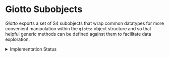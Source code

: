 # Giotto Subobjects

*Giotto* exports a set of S4 subobjects that wrap common datatypes for more convenient manipulation within the `giotto` object structure and so that helpful generic methods can be defined against them to facilitate data exploration.


<details><summary>Implementation Status</summary>
**key:**   
&#x26D4; Will not implement    
&#x2714; Implemented    
&#x274C; Not yet implemented  

### Print generics
| subobject | `show()` | `plot()` |
|---|:------:|:------:|
| exprObj | &#x2714; | &#x26D4; |
| cellMetaObj | &#x2714; | &#x26D4; |
| featMetaObj | &#x2714; | &#x26D4; |
| spatLocsObj | &#x2714; | &#x2714; |
| dimObj | &#x2714; | &#x2714; |

### Subset & extract generics

| subobject | logical subset | index subset | character subset | `[]` drop | `$` |
|---------|:------:|:------:|:------:|:------:|:------:|
| exprObj | &#x2714; | &#x2714; | &#x274C; | &#x2714; | &#x26D4; | &#x2714; |
| cellMetaObj | &#x2714; | &#x2714; | &#x2714; | &#x2714; | &#x2714; |
| featMetaObj | &#x2714; | &#x2714; | &#x2714; | &#x2714; | &#x2714; |
| spatLocsObj | &#x2714; | &#x2714; | &#x2714; | &#x2714; | &#x2714; |
| dimObj | &#x2714; | &#x2714; | &#x2714; | &#x2714; | &#x2714; |

### Names generics
| subobject | `names()` | `colnames()` | `rownames()` | `dimnames()` |
|---------|:------:|:------:|:------:|:------:|
| exprObj | &#x26D4; | &#x2714; | &#x2714; | &#x2714; |
| cellMetaObj | &#x2714; | &#x2714; | &#x26D4; | &#x274C; |
| featMetaObj | &#x2714; | &#x2714; | &#x26D4; | &#x274C; |
| spatLocsObj || &#x2714; | &#x26D4; | &#x274C; |
| dimObj || &#x2714; | &#x2714; | &#x2714; |


### Spatial generics
| subobject | `spatShift()` | `flip()` | `spin()` | `t()` | `shear()` |
|-----------|:-----:|:-----:|:-----:|:-----:|:-----:|
| spatLocsObj | &#x2714; | &#x2714; | &#x2714; | &#x2714; | &#x274C; |
| spatialNetworkObj | &#x2714; | &#x2714; | &#x2714; | &#x2714; | &#x274C; |
| giottoPoints | &#x2714; | &#x2714; | &#x2714; | &#x2714; | &#x274C; |
| giottoPolygon | &#x2714; | &#x2714; | &#x2714; | &#x2714; | &#x274C; |
| giottoLargeImage | &#x2714; | &#x2714; | &#x274C; | &#x2714; | &#x274C; |

</details>









